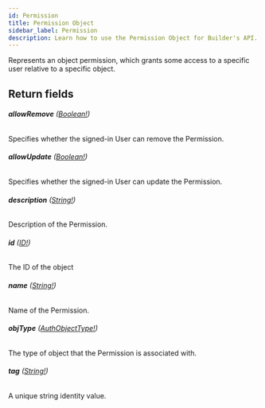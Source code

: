 ```yaml
---
id: Permission
title: Permission Object
sidebar_label: Permission
description: Learn how to use the Permission Object for Builder's API.
---
```


Represents an object permission, which grants some access to a specific
user relative to a specific object.

## Return fields

###### <b>allowRemove</b> ([Boolean!](/docs/composer/builder/api/schema/scalar/Boolean.mdx))

Specifies whether the signed-in User can remove the Permission.

###### <b>allowUpdate</b> ([Boolean!](/docs/composer/builder/api/schema/scalar/Boolean.mdx))

Specifies whether the signed-in User can update the Permission.

###### <b>description</b> ([String!](/docs/composer/builder/api/schema/scalar/String.mdx))

Description of the Permission.

###### <b>id</b> ([ID!](/docs/composer/builder/api/schema/scalar/ID.mdx))

The ID of the object

###### <b>name</b> ([String!](/docs/composer/builder/api/schema/scalar/String.mdx))

Name of the Permission.

###### <b>objType</b> ([AuthObjectType!](/docs/composer/builder/api/schema/object/AuthObjectType.mdx))

The type of object that the Permission is associated with.

###### <b>tag</b> ([String!](/docs/composer/builder/api/schema/scalar/String.mdx))

A unique string identity value.
